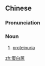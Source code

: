 ==Chinese==
{{zh-forms|type=21}}
{{wikipedia|lang=zh}}

===Pronunciation===
{{zh-pron
|m=dànbáiniào
|cat=n
}}

===Noun===
{{zh-noun}}

# {{lb|zh|medicine}} [[proteinuria]]

[[zh:蛋白尿]]